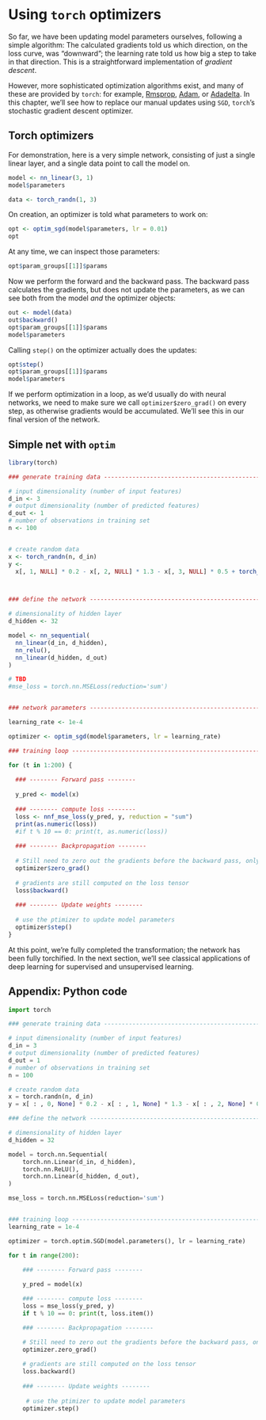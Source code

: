 # Using `torch` optimizers {#simple_net_optim}

So far, we have been updating model parameters ourselves, following a simple algorithm: The calculated gradients told us which
direction, on the loss curve, was "downward"; the learning rate told us how big a step to take in that direction. This is a
straightforward implementation of *gradient descent*.

However, more sophisticated optimization algorithms exist, and many of these are provided by `torch`: for example,
[Rmsprop](), [Adam](), or [Adadelta](). In this chapter, we'll see how to replace our manual updates using `SGD`, `torch`'s
stochastic gradient descent optimizer.

## Torch optimizers

For demonstration, here is a very simple network, consisting of just a single linear layer, and a single data point to call
the model on.

```r
model <- nn_linear(3, 1)
model$parameters

data <- torch_randn(1, 3)

```

On creation, an optimizer is told what parameters to work on:

```r
opt <- optim_sgd(model$parameters, lr = 0.01)
opt
```

At any time, we can inspect those parameters:

```r
opt$param_groups[[1]]$params
```

Now we perform the forward and the backward pass. The backward pass calculates the gradients, but does not update the
parameters, as we can see both from the model *and* the optimizer objects:

```r
out <- model(data)
out$backward()
opt$param_groups[[1]]$params
model$parameters
```

Calling `step()` on the optimizer actually does the updates:

```r
opt$step()
opt$param_groups[[1]]$params
model$parameters
```

If we perform optimization in a loop, as we'd usually do with neural networks, we need to make sure we call
`optimizer$zero_grad()` on every step, as otherwise gradients would be accumulated. We'll see this in our final version of the
network.

## Simple net with `optim`

```r
library(torch)

### generate training data -----------------------------------------------------

# input dimensionality (number of input features)
d_in <- 3
# output dimensionality (number of predicted features)
d_out <- 1
# number of observations in training set
n <- 100


# create random data
x <- torch_randn(n, d_in)
y <-
  x[, 1, NULL] * 0.2 - x[, 2, NULL] * 1.3 - x[, 3, NULL] * 0.5 + torch_randn(n, 1)



### define the network ---------------------------------------------------------

# dimensionality of hidden layer
d_hidden <- 32

model <- nn_sequential(
  nn_linear(d_in, d_hidden),
  nn_relu(),
  nn_linear(d_hidden, d_out)
)

# TBD
#mse_loss = torch.nn.MSELoss(reduction='sum')


### network parameters ---------------------------------------------------------

learning_rate <- 1e-4

optimizer <- optim_sgd(model$parameters, lr = learning_rate)

### training loop --------------------------------------------------------------

for (t in 1:200) {
  
  ### -------- Forward pass -------- 
  
  y_pred <- model(x)
  
  ### -------- compute loss -------- 
  loss <- nnf_mse_loss(y_pred, y, reduction = "sum")
  print(as.numeric(loss))
  #if t % 10 == 0: print(t, as.numeric(loss))
  
  ### -------- Backpropagation -------- 
  
  # Still need to zero out the gradients before the backward pass, only this time, on the optimizer object
  optimizer$zero_grad()
  
  # gradients are still computed on the loss tensor
  loss$backward()
  
  ### -------- Update weights -------- 
  
  # use the ptimizer to update model parameters
  optimizer$step()
}

```

At this point, we're fully completed the transformation; the network has been fully torchified. In the next section, we'll see
classical applications of deep learning for supervised and unsupervised learning.

## Appendix: Python code

```python

import torch

### generate training data -----------------------------------------------------

# input dimensionality (number of input features)
d_in = 3
# output dimensionality (number of predicted features)
d_out = 1
# number of observations in training set
n = 100

# create random data
x = torch.randn(n, d_in) 
y = x[ : , 0, None] * 0.2 - x[ : , 1, None] * 1.3 - x[ : , 2, None] * 0.5 + torch.randn(n, 1)

### define the network ---------------------------------------------------------

# dimensionality of hidden layer
d_hidden = 32

model = torch.nn.Sequential(
    torch.nn.Linear(d_in, d_hidden),
    torch.nn.ReLU(),
    torch.nn.Linear(d_hidden, d_out),
)

mse_loss = torch.nn.MSELoss(reduction='sum')


### training loop --------------------------------------------------------------
learning_rate = 1e-4

optimizer = torch.optim.SGD(model.parameters(), lr = learning_rate)

for t in range(200):
    
    ### -------- Forward pass -------- 

    y_pred = model(x)

    ### -------- compute loss -------- 
    loss = mse_loss(y_pred, y)
    if t % 10 == 0: print(t, loss.item())

    ### -------- Backpropagation -------- 

    # Still need to zero out the gradients before the backward pass, only this time, on the optimizer object
    optimizer.zero_grad()
    
    # gradients are still computed on the loss tensor
    loss.backward()
 
    ### -------- Update weights -------- 
    
     # use the ptimizer to update model parameters
    optimizer.step()


```
